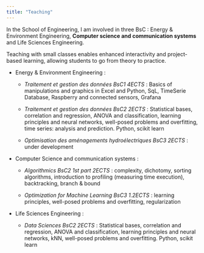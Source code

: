 ```yaml
---
title: "Teaching"
---
```


In the School of Engineering, I am involved in three BsC : Energy & Environment Engineering, **Computer science and communication systems** and Life Sciences Engineering.

Teaching with small classes enables enhanced interactivity and project-based learning, allowing students to go from theory to practice.

-   Energy & Environment Engineering :

    -   *Traitement et gestion des données BsC1 4ECTS* : Basics of manipulations and graphics in Excel and Python, SqL, TimeSerie Database, Raspberry and connected sensors, Grafana

    -   *Traitement et gestion des données BsC2 2ECTS* : Statistical bases, correlation and regression, ANOVA and classification, learning principles and neural networks, well-posed problems and overfitting, time series: analysis and prediction. Python, scikit learn

    -   *Optimisation des aménagements hydroélectriques BsC3 2ECTS* : under development

-   Computer Science and communication systems :

    -   *Algorithmics BsC2 1st part 2ECTS* : complexity, dichotomy, sorting algorithms, introduction to profiling (measuring time execution), backtracking, branch & bound

    -   *Optimization for Machine Learning BsC3 1.2ECTS* : learning principles, well-posed problems and overfitting, regularization

-   Life Sciences Engineering :

    -   *Data Sciences BsC2 2ECTS* : Statistical bases, correlation and regression, ANOVA and classification, learning principles and neural networks, kNN, well-posed problems and overfitting. Python, scikit learn